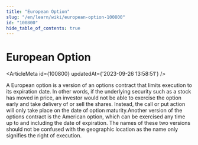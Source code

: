 ```yaml
---
title: "European Option"
slug: "/en/learn/wiki/european-option-100800"
id: "100800"
hide_table_of_contents: true
---
```



# European Option

<ArticleMeta id={100800} updatedAt={'2023-09-26 13:58:51'} />
<div className='border-solid border-b border-t-0 my-4 border-[var(--ifm-color-gray-300)]' />

A European option is a version of an options contract that limits execution to its expiration date. In other words, if the underlying security such as a stock has moved in price, an investor would not be able to exercise the option early and take delivery of or sell the shares. Instead, the call or put action will only take place on the date of option maturity.Another version of the options contract is the American option, which can be exercised any time up to and including the date of expiration. The names of these two versions should not be confused with the geographic location as the name only signifies the right of execution.
